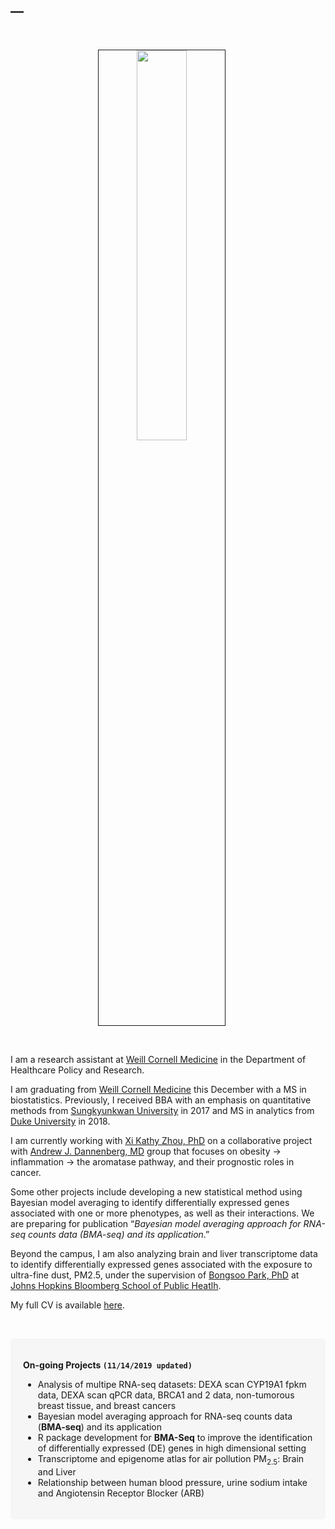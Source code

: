 ---
---

<link rel="stylesheet" href="styles.css" type="text/css">

<br>

<p align="center">
<img src="images/taehoonh.jpg" style="width:40%; border:1px solid; margin-right: 20px" align="center">
</p>
<br>


I am a research assistant at [Weill Cornell Medicine](https://weill.cornell.edu/) in the Department of Healthcare Policy and Research.

I am graduating from [Weill Cornell Medicine](https://weill.cornell.edu/) this December with a MS in biostatistics. Previously, I received BBA with an emphasis on quantitative methods from [Sungkyunkwan University](https://www.skku.edu/eng/) in 2017 and MS in analytics from [Duke University](https://www.duke.edu/) in 2018.

I am currently working with [Xi Kathy Zhou, PhD](https://gradschool.weill.cornell.edu/faculty/xi-kathy-zhou) on a collaborative project with [Andrew J. Dannenberg, MD](https://research.cornell.edu/researchers/andrew-j-dannenberg) group that focuses on obesity → inflammation → the aromatase pathway, and their prognostic roles in cancer. 

Some other projects include developing a new statistical method using Bayesian model averaging to identify differentially expressed genes associated with one or more phenotypes, as well as their interactions. We are preparing for publication "*Bayesian model averaging approach for RNA-seq counts data (BMA-seq) and its application*."

Beyond the campus, I am also analyzing brain and liver transcriptome data to identify differentially expressed genes associated with the exposure to ultra-fine dust, PM2.5, under the supervision of [Bongsoo Park, PhD](https://www.linkedin.com/in/bongsoo-park-678b0416/) at [Johns Hopkins Bloomberg School of Public Heatlh](https://www.jhsph.edu/).

My full CV is available [here](./files/TaehoonHa_CV_2019.pdf).



<br>



<style>
div.box { background-color:#F6F6F6; border-radius: 5px; padding: 20px;}
</style>
<div class = "box">
<strong>On-going Projects `(11/14/2019 updated)` </strong> <br>

- Analysis of multipe RNA-seq datasets: DEXA scan CYP19A1 fpkm data, DEXA scan qPCR data, BRCA1 and 2 data, non-tumorous breast tissue, and breast cancers
- Bayesian model averaging approach for RNA-seq counts data (**BMA-seq**) and its application
- R package development for **BMA-Seq** to improve the identification of differentially expressed (DE) genes in high dimensional setting
- Transcriptome and epigenome atlas for air pollution $\text{PM}_{2.5}$: Brain and Liver
- Relationship between human blood pressure, urine sodium intake and Angiotensin Receptor Blocker (ARB)

</div>
